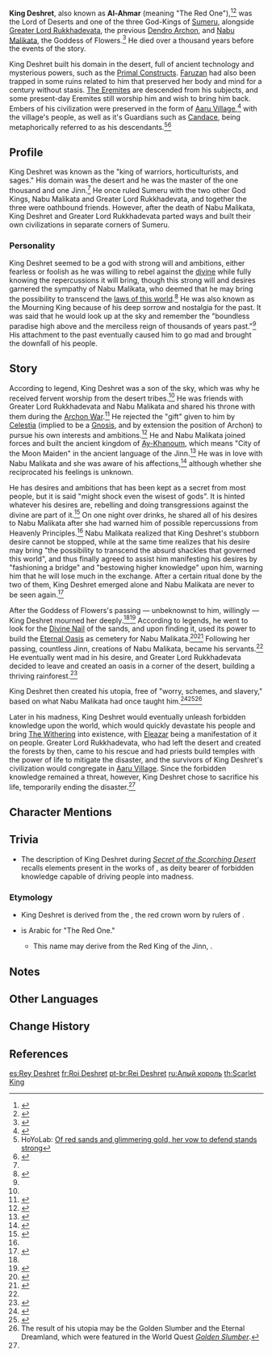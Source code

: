 {{Character Infobox
|type             = Mentioned
|image            = King Deshret Eye.png
|deceased         = Past
|region           = Sumeru
|affiliation      = Gods
|title            = Lord of Deserts
|title2           = Mourning King
|title3           = Lord of the Blazing Sun
|title4           = Lord of Sand
|ancestry         = <!-- Clan/family -->
|father           = 
|mother           = 
|spouse           = 
|sibling          = 
|child            = 
|relative         = 
}}
'''King Deshret''', also known as '''Al-Ahmar''' (meaning "The Red One"),<ref>{{Ref/Quest|Lost in Prosperity}}</ref><ref name="TLAA">{{Ref/Item|The Lay of Al-Ahmar}}</ref> was the Lord of Deserts and one of the three God-Kings of [[Sumeru]], alongside [[Greater Lord Rukkhadevata]], the previous [[Dendro Archon]], and [[Nabu Malikata]], the Goddess of Flowers.<ref>{{Ref/ArtiSet|Gilded Dreams}}</ref> He died over a thousand years before the events of the story.

King Deshret built his domain in the desert, full of ancient technology and mysterious powers, such as the [[Primal Construct]]s. [[Faruzan]] had also been trapped in some ruins related to him that preserved her body and mind for a century without stasis. [[The Eremites]] are descended from his subjects, and some present-day Eremites still worship him and wish to bring him back. Embers of his civilization were preserved in the form of [[Aaru Village]],<ref name="Secret of the Scorching Desert">{{Ref/Quest|Secret of the Scorching Desert}}</ref> with the village's people, as well as it's Guardians such as [[Candace]], being metaphorically referred to as his descendants.<ref>HoYoLab: [https://www.hoyolab.com/article/7118111 Of red sands and glimmering gold, her vow to defend stands strong]</ref><ref>{{Ref/CS|Candace|1}}</ref>

==Profile==
King Deshret was known as the "king of warriors, horticulturists, and sages." His domain was the desert and he was the master of the one thousand and one Jinn.<ref name="TLAA" /> He once ruled Sumeru with the two other God Kings, Nabu Malikata and Greater Lord Rukkhadevata, and together the three were oathbound friends. However, after the death of Nabu Malikata, King Deshret and Greater Lord Rukkhadevata parted ways and built their own civilizations in separate corners of Sumeru.

===Personality===
King Deshret seemed to be a god with strong will and ambitions, either fearless or foolish as he was willing to rebel against the [[Celestia|divine]] while fully knowing the repercussions it will bring, though this strong will and desires garnered the sympathy of Nabu Malikata, who deemed that he may bring the possibility to transcend the [[Celestia#The Heavenly Principles|laws of this world]].<ref>{{Ref/ArtiSet|Flower of Paradise Lost}}</ref> He was also known as the Mourning King because of his deep sorrow and nostalgia for the past. It was said that he would look up at the sky and remember the "boundless paradise high above and the merciless reign of thousands of years past."<ref name="TLAA" /> His attachment to the past eventually caused him to go mad and brought the downfall of his people.

==Story==
According to legend, King Deshret was a son of the sky, which was why he received fervent worship from the desert tribes.<ref name="TLAA" /> He was friends with Greater Lord Rukkhadevata and Nabu Malikata and shared his throne with them during the [[Archon War]].<ref name="AC">{{Ref/Arti|Amethyst Crown}}</ref> He rejected the "gift" given to him by [[Celestia]] (implied to be a [[Gnosis]], and by extension the position of Archon) to pursue his own interests and ambitions.<ref>{{Ref/Arti|Wilting Feast}}</ref> He and Nabu Malikata joined forces and built the ancient kingdom of [[Ay-Khanoum]], which means "City of the Moon Maiden" in the ancient language of the Jinn.<ref>{{Ref/Item|Oasis Garden's Mourning}}</ref> He was in love with Nabu Malikata and she was aware of his affections,<ref name="GT">{{Ref/Item|Oasis Garden's Truth}}</ref> although whether she reciprocated his feelings is unknown.

He has desires and ambitions that has been kept as a secret from most people, but it is said "might shock even the wisest of gods". It is hinted whatever his desires are, rebelling and doing transgressions against the divine are part of it.<ref>{{Ref/ArtiSet|Flower of Paradise Lost}}</ref> On one night over drinks, he shared all of his desires to Nabu Malikata after she had warned him of possible repercussions from Heavenly Principles.<ref name="AC" /> Nabu Malikata realized that King Deshret's stubborn desire cannot be stopped, while at the same time realizes that his desire may bring "the possibility to transcend the absurd shackles that governed this world", and thus finally agreed to assist him manifesting his desires by "fashioning a bridge" and "bestowing higher knowledge" upon him, warning him that he will lose much in the exchange. After a certain ritual done by the two of them, King Deshret emerged alone and Nabu Malikata are never to be seen again.<ref>{{Ref/Arti|Secret-Keeper's Magic Bottle}}</ref>

After the Goddess of Flowers's passing &mdash; unbeknownst to him, willingly &mdash; King Deshret mourned her deeply.<ref name="GT" /><ref>{{Ref/Arti|Wilting Feast}}</ref> According to legends, he went to look for the [[Divine Nail]] of the sands, and upon finding it, used its power to build the [[Eternal Oasis]] as cemetery for Nabu Malikata.<ref>{{Ref/Arti|A Moment Congealed}}</ref><ref name="DotED">{{Ref/Arti|Defender of the Enchanting Dream}}</ref> Following her passing, countless Jinn, creations of Nabu Malikata, became his servants.<ref name="DotED" /> He eventually went mad in his desire, and Greater Lord Rukkhadevata decided to leave and created an oasis in a corner of the desert, building a thriving rainforest.<ref>{{Ref/Item|Olden Days of Scorching Might}}</ref>

King Deshret then created his utopia, free of "worry, schemes, and slavery," based on what Nabu Malikata had once taught him.<ref>{{Ref/Item|Remnant Glow of Scorching Might}}</ref><ref>{{Ref/Weapon|Staff of the Scarlet Sands|Lore}}</ref><ref group="Note">The result of his utopia may be the Golden Slumber and the Eternal Dreamland, which were featured in the World Quest ''[[Golden Slumber]]''.</ref>

Later in his madness, King Deshret would eventually unleash forbidden knowledge upon the world, which would quickly devastate his people and bring [[The Withering]] into existence, with [[Eleazar]] being a manifestation of it on people. Greater Lord Rukkhadevata, who had left the desert and created the forests by then, came to his rescue and had priests build temples with the power of life to mitigate the disaster, and the survivors of King Deshret's civilization would congregate in [[Aaru Village]]. Since the forbidden knowledge remained a threat, however, King Deshret chose to sacrifice his life, temporarily ending the disaster.<ref name="Secret of the Scorching Desert"/>

==Character Mentions==
{{Character Mentions}}

==Trivia==
*The description of King Deshret during ''[[Secret of the Scorching Desert]]'' recalls elements present in the works of {{W|H. P. Lovecraft}}, as deity bearer of forbidden knowledge capable of driving people into madness.

===Etymology===
* King Deshret is derived from the {{lang|''{{w|deshret}}''|egy={{wt|dšrt}}|egy_tl=The Red One}}, the red crown worn by rulers of {{w|Lower Egypt}}.
* {{lang|Al-Ahmar|ar=اَلْأَحْمَر}} is Arabic for "The Red One."
** This name may derive from the Red King of the Jinn, {{w|Jinn|Al-Ahmar}}.

==Notes==
{{Reflist|note=1}}

==Other Languages==
{{Flex|
===King Deshret===
{{Other Languages
|en      = King Deshret
|zhs     = 赤王
|zhs_rm  = Chìwáng
|zht     = 赤王
|zht_rm  = Chìwáng
|zh_tl   = Red King
|ja      = キングデシェレト
|ja_rm   = Kingu Deshereto
|ja_tl   = King Deshret
|ko      = {{tt|적왕|赤王}}
|ko_rm   = Jeok'wang
|ko_tl   = Red King{{Sino|ko}}
|es      = Rey Deshret
|es_tl   = King Deshret
|fr      = Roi Deshret
|fr_tl   = King Deshret
|ru      = Царь Дешрет
|ru_tl   = King Deshret
|th      = ราชา Deshret
|th_rm   = Racha Deshret
|th_tl   = King Deshret
|vi      = Vua Deshret
|vi_tl   = King Deshret
|de      = König Deshret
|de_tl   = King Deshret
|id      = Raja Deshret
|id_tl   = King Deshret
|pt      = Rei Deshret
|pt_tl   = King Deshret
|tr      = Kral Deshret
|tr_tl   = 
|it      = Re Deshret
|it_tl   = King Deshret
}}
|
===Al-Ahmar===
{{Other Languages
|default_hidden = 1
|en      = Al-Ahmar
|zhs     = 阿赫玛尔
|zhs_rm  = Āhèmǎ'ěr
|zht     = 阿赫瑪爾
|zht_rm  = Āhèmǎ'ěr
|ja      = アフマル
|ja_rm   = Afumaru
|ko      = 아흐마르
|ko_rm   = Aheumareu
|es      = Al-Ahmar
|fr      = Al-Ahmar
|ru      = Аль-Ахмар
|th      = Al-Ahmar
|vi      = Al-Ahmar
|de      = Al-Ahmar
|id      = Al-Ahmar
|pt      = Al-Ahmar
|tr      = Al-Ahmar
|it      = Al-Ahmar
}}
}}

==Change History==
{{Change History|introduced=3.0}}

==References==
{{Reflist|2}}

[[es:Rey Deshret]]
[[fr:Roi Deshret]]
[[pt-br:Rei Deshret]]
[[ru:Алый король]]
[[th:Scarlet King]]